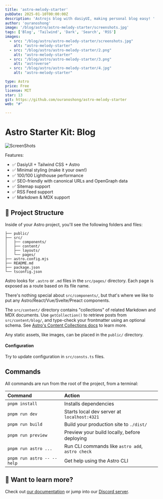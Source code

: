 ```yaml
---
title: 'astro-melody-starter'
pubDate: 2025-01-10T00:00:00Z
description: 'Astrojs blog with dasiyUI, making personal blog easy! '
author: 'ouranoshong'
image: '/blog/astro/astro-melody-starter/screenshots.jpg'
tags: ['Blog', 'Tailwind', 'Dark', 'Search', 'RSS']
images:
  - src: "/blog/astro/astro-melody-starter/screenshots.jpg"
    alt: "astro-melody-starter"
  - src: "/blog/astro/astro-melody-starter/2.png"
    alt: "astro-melody-starter"
  - src: "/blog/astro/astro-melody-starter/3.png"
    alt: "astroverse"
  - src: "/blog/astro/astro-melody-starter/4.jpg"
    alt: "astro-melody-starter"

type: Astro
price: Free
license: MIT
star: 13
git: https://github.com/ouranoshong/astro-melody-starter
web: "#"

---
```


# Astro Starter Kit: Blog

![ScreenShots](/blog/astro/astro-melody-starter/screenshots.jpg)

Features:

- ✅ DasiyUI + Tailwind CSS + Astro
- ✅ Minimal styling (make it your own!)
- ✅ 100/100 Lighthouse performance
- ✅ SEO-friendly with canonical URLs and OpenGraph data
- ✅ Sitemap support
- ✅ RSS Feed support
- ✅ Markdown & MDX support

## 🚀 Project Structure

Inside of your Astro project, you'll see the following folders and files:

```text
├── public/
├── src/
│   ├── components/
│   ├── content/
│   ├── layouts/
│   └── pages/
├── astro.config.mjs
├── README.md
├── package.json
└── tsconfig.json
```

Astro looks for `.astro` or `.md` files in the `src/pages/` directory. Each page is exposed as a route based on its file name.

There's nothing special about `src/components/`, but that's where we like to put any Astro/React/Vue/Svelte/Preact components.

The `src/content/` directory contains "collections" of related Markdown and MDX documents. Use `getCollection()` to retrieve posts from `src/content/blog/`, and type-check your frontmatter using an optional schema. See [Astro's Content Collections docs](https://docs.astro.build/en/guides/content-collections/) to learn more.

Any static assets, like images, can be placed in the `public/` directory.

#### Configuration

Try to update configuration in `src/consts.ts` files.

## Commands

All commands are run from the root of the project, from a terminal:

| Command                   | Action                                           |
| :------------------------ | :----------------------------------------------- |
| `pnpm install`             | Installs dependencies                            |
| `pnpm run dev`             | Starts local dev server at `localhost:4321`      |
| `pnpm run build`           | Build your production site to `./dist/`          |
| `pnpm run preview`         | Preview your build locally, before deploying     |
| `pnpm run astro ...`       | Run CLI commands like `astro add`, `astro check` |
| `pnpm run astro -- --help` | Get help using the Astro CLI                     |

## 👀 Want to learn more?

Check out [our documentation](https://docs.astro.build) or jump into our [Discord server](https://astro.build/chat).

